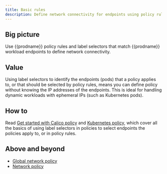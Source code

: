 ```yaml
---
title: Basic rules
description: Define network connectivity for endpoints using policy rules and label selectors. 
---
```


## Big picture

Use {{prodname}} policy rules and label selectors that match {{prodname}} workload endpoints to define network connectivity.

## Value

Using label selectors to identify the endpoints (pods) that a policy applies to, or that should be selected by policy rules, means you can define policy without knowing the IP addresses of the endpoints. This is ideal for handling dynamic workloads with ephemeral IPs (such as Kubernetes pods).

## How to

Read [Get started with Calico policy](calico-network-policy.mdx) and [Kubernetes policy](../../get-started/training/tutorials/kubernetes-network-policy.mdx), which cover all the basics of using label selectors in policies to select endpoints the policies apply to, or in policy rules. 

## Above and beyond

- [Global network policy](../../reference/resources/globalnetworkpolicy.mdx)
- [Network policy](../../reference/resources/networkpolicy.mdx)
